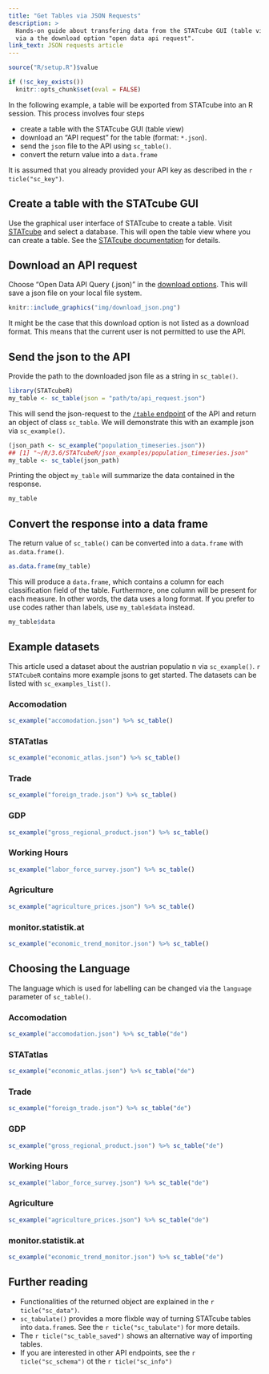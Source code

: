 ```yaml
---
title: "Get Tables via JSON Requests"
description: >
  Hands-on guide about transfering data from the STATcube GUI (table view) to R sessions
  via a the download option "open data api request".
link_text: JSON requests article
---
```


```r
source("R/setup.R")$value
```

```r
if (!sc_key_exists())
  knitr::opts_chunk$set(eval = FALSE)
```

In the following example, a table will be exported from STATcube into an
R session. This process involves four steps

* create a table with the STATcube GUI (table view)
* download an "API request" for the table (format: `*.json`).
* send the `json` file to the API using `sc_table()`.
* convert the return value into a `data.frame`

It is assumed that you already provided your API key as described in the `r ticle("sc_key")`.

## Create a table with the STATcube GUI

Use the graphical user interface of STATcube to create a table. Visit
[STATcube] and select a database. This will open the table view where you can 
create a table. See the [STATcube documentation] for details.

## Download an API request

Choose "Open Data API Query (.json)" in the [download options]. This will
save a json file on your local file system.

```r
knitr::include_graphics("img/download_json.png")
```
 
It might be the case that this download option is not listed as a download format.
This means that the current user is not permitted to use the API.

## Send the json to the API

Provide the path to the downloaded json file as a string in `sc_table()`.

``` r
library(STATcubeR)
my_table <- sc_table(json = "path/to/api_request.json")
```

This will send the json-request to the [`/table` endpoint] of the API and return an object of class `sc_table`.
We will demonstrate this with an example json via `sc_example()`.
 
```r
(json_path <- sc_example("population_timeseries.json"))
## [1] "~/R/3.6/STATcubeR/json_examples/population_timeseries.json"
my_table <- sc_table(json_path)
```

Printing the object `my_table` will summarize the data contained in the response.

```r
my_table
```

## Convert the response into a data frame

The return value of `sc_table()` can be converted into a `data.frame` with `as.data.frame()`.

```r
as.data.frame(my_table)
```

This will produce a `data.frame`, which contains a column for each classification field of the table.
Furthermore, one column will be present for each measure.
In other words, the data uses a long format.
If you prefer to use codes rather than labels, use `my_table$data` instead.

```r
my_table$data
```

## Example datasets {.tabsert .tabset-pills}

This article used a dataset about the austrian populatio n via `sc_example()`.
`r STATcubeR` contains more example jsons to get started.
The datasets can be listed with `sc_examples_list()`.

### Accomodation

```r
sc_example("accomodation.json") %>% sc_table()
```

### STATatlas

```r
sc_example("economic_atlas.json") %>% sc_table()
```

### Trade

```r
sc_example("foreign_trade.json") %>% sc_table()
```

### GDP

```r
sc_example("gross_regional_product.json") %>% sc_table()
```

### Working Hours

```r
sc_example("labor_force_survey.json") %>% sc_table()
```

### Agriculture

```r
sc_example("agriculture_prices.json") %>% sc_table()
```

### monitor.statistik.at

```r
sc_example("economic_trend_monitor.json") %>% sc_table()
```

## Choosing the Language {.tabsert .tabset-pills}

The language which is used for labelling can be changed via the `language`
parameter of `sc_table()`.

### Accomodation

```r
sc_example("accomodation.json") %>% sc_table("de")
```

### STATatlas

```r
sc_example("economic_atlas.json") %>% sc_table("de")
```

### Trade

```r
sc_example("foreign_trade.json") %>% sc_table("de")
```

### GDP

```r
sc_example("gross_regional_product.json") %>% sc_table("de")
```

### Working Hours

```r
sc_example("labor_force_survey.json") %>% sc_table("de")
```

### Agriculture

```r
sc_example("agriculture_prices.json") %>% sc_table("de")
```

### monitor.statistik.at

```r
sc_example("economic_trend_monitor.json") %>% sc_table("de")
```

## Further reading

* Functionalities of the returned object are explained in the `r ticle("sc_data")`.
* `sc_tabulate()`  provides a more flixble way of turning STATcube tables into
  `data.frame`s. See the `r ticle("sc_tabulate")` for more details.
* The `r ticle("sc_table_saved")` shows an alternative way of importing tables.
* If you are interested in other API endpoints, see the `r ticle("sc_schema")`
  ot the `r ticle("sc_info")`

[`/table` endpoint]: https://docs.wingarc.com.au/superstar/9.12/open-data-api/open-data-api-reference/table-endpoint
[download options]: https://docs.wingarc.com.au/superstar/9.12/superweb2/user-guide/download-tables
[STATcube]: https://www.statistik.at/datenbanken/statcube-statistische-datenbank/login
[STATcube documentation]: https://www.statistik.at/datenbanken/statcube-statistische-datenbank/dokumente-downloads
